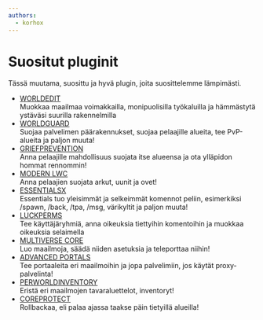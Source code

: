 ```yaml
---
authors:
  - korhox
---
```


# Suositut pluginit

Tässä muutama, suosittu ja hyvä plugin, joita suosittelemme lämpimästi.

* [WORLDEDIT](https://dev.bukkit.org/projects/worldedit)<br />
  Muokkaa maailmaa
  voimakkailla, monipuolisilla työkaluilla ja hämmästytä ystäväsi suurilla
  rakennelmilla
* [WORLDGUARD](https://dev.bukkit.org/projects/worldguard)<br />
  Suojaa
  palvelimen päärakennukset, suojaa pelaajille alueita, tee PvP-alueita ja paljon
  muuta!
* [GRIEFPREVENTION](https://www.spigotmc.org/resources/griefprevention.1884/)<br />
  Anna pelaajille mahdollisuus suojata itse alueensa ja ota ylläpidon hommat
  rennommin!
* [MODERN LWC](https://www.spigotmc.org/resources/modern-lwc-continuation-of-lwc.2162/)<br />
Anna pelaajien suojata arkut, uunit ja ovet!
* [ESSENTIALSX](https://www.spigotmc.org/resources/essentialsx.9089/)<br />
  Essentials tuo yleisimmät ja selkeimmät komennot peliin, esimerkiksi /spawn, /back, /tpa, /msg,
  värikyltit ja paljon muuta!
* [LUCKPERMS](https://www.spigotmc.org/resources/luckperms-an-advanced-permissions-plugin.28140/)<br />
  Tee käyttäjäryhmiä, anna oikeuksia tiettyihin komentoihin ja muokkaa oikeuksia
  selaimella
* [MULTIVERSE CORE](https://www.spigotmc.org/resources/multiverse-core.390/)<br />
  Luo maailmoja, säädä niiden asetuksia ja teleporttaa niihin!
* [ADVANCED PORTALS](https://www.spigotmc.org/resources/advanced-portals.14356/)<br />
  Tee portaaleita eri maailmoihin ja jopa palvelimiin, jos käytät proxy-palvelinta!
* [PERWORLDINVENTORY](https://www.spigotmc.org/resources/per-world-inventory.4482/)<br />
  Eristä eri maailmojen tavaraluettelot, inventoryt!
* [COREPROTECT](https://www.spigotmc.org/resources/coreprotect.8631/)<br />
  Rollbackaa, eli palaa ajassa taakse päin tietyillä alueilla!
